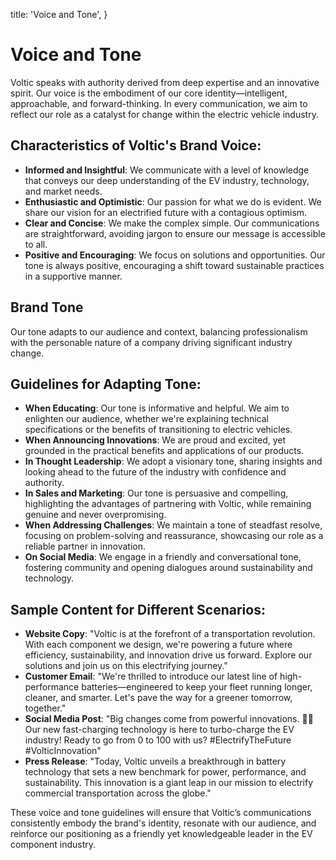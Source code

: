 
  title: 'Voice and Tone',
}

# Voice and Tone
Voltic speaks with authority derived from deep expertise and an innovative spirit. Our voice is the embodiment of our core identity—intelligent, approachable, and forward-thinking. In every communication, we aim to reflect our role as a catalyst for change within the electric vehicle industry.

## Characteristics of Voltic's Brand Voice:

- **Informed and Insightful**: We communicate with a level of knowledge that conveys our deep understanding of the EV industry, technology, and market needs.
- **Enthusiastic and Optimistic**: Our passion for what we do is evident. We share our vision for an electrified future with a contagious optimism.
- **Clear and Concise**: We make the complex simple. Our communications are straightforward, avoiding jargon to ensure our message is accessible to all.
- **Positive and Encouraging**: We focus on solutions and opportunities. Our tone is always positive, encouraging a shift toward sustainable practices in a supportive manner.

## Brand Tone

Our tone adapts to our audience and context, balancing professionalism with the personable nature of a company driving significant industry change.

## Guidelines for Adapting Tone:

- **When Educating**: Our tone is informative and helpful. We aim to enlighten our audience, whether we're explaining technical specifications or the benefits of transitioning to electric vehicles.
- **When Announcing Innovations**: We are proud and excited, yet grounded in the practical benefits and applications of our products.
- **In Thought Leadership**: We adopt a visionary tone, sharing insights and looking ahead to the future of the industry with confidence and authority.
- **In Sales and Marketing**: Our tone is persuasive and compelling, highlighting the advantages of partnering with Voltic, while remaining genuine and never overpromising.
- **When Addressing Challenges**: We maintain a tone of steadfast resolve, focusing on problem-solving and reassurance, showcasing our role as a reliable partner in innovation.
- **On Social Media**: We engage in a friendly and conversational tone, fostering community and opening dialogues around sustainability and technology.

## Sample Content for Different Scenarios:

- **Website Copy**: "Voltic is at the forefront of a transportation revolution. With each component we design, we're powering a future where efficiency, sustainability, and innovation drive us forward. Explore our solutions and join us on this electrifying journey."
- **Customer Email**: "We're thrilled to introduce our latest line of high-performance batteries—engineered to keep your fleet running longer, cleaner, and smarter. Let's pave the way for a greener tomorrow, together."
- **Social Media Post**: "Big changes come from powerful innovations. 🔋💡 Our new fast-charging technology is here to turbo-charge the EV industry! Ready to go from 0 to 100 with us? #ElectrifyTheFuture #VolticInnovation"
- **Press Release**: "Today, Voltic unveils a breakthrough in battery technology that sets a new benchmark for power, performance, and sustainability. This innovation is a giant leap in our mission to electrify commercial transportation across the globe."

These voice and tone guidelines will ensure that Voltic’s communications consistently embody the brand's identity, resonate with our audience, and reinforce our positioning as a friendly yet knowledgeable leader in the EV component industry.
